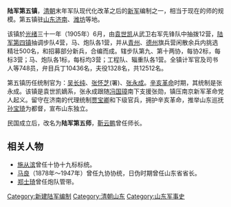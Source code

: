 '''陆军第五镇'''，[[清朝|清朝]]末年军队现代化改革之后的[[新军|新军]]编制之一，相当于现在的师的规模。第五镇驻[[山东|山东]][[济南|济南]]、[[潍坊|潍坊]]等地。

该镇於[[光绪|光绪]]三十一年（1905年）6月，由[[袁世凯|袁世凯]]从武卫右军先锋队中抽拨12营，[[陆军第四镇|陆军第四镇]]抽调步队4营，马、炮队各1营，并从[[青州|青州]]、[[德州|德州]]旗兵营闲散余兵内挑选精壮500名，和招募部分新兵，合编而成。辖步队第九、第十两协，每协2标，每标3营；马、炮队各1标，每标均3营；工程队、辎重队各1营。全镇计军官及司书人等748员，弁目兵丁10436名，夫役1328名，共12512名。　　

第五镇历任统制官为：[[吴长纯|吴长纯]]、[[张怀芝|张怀芝]](署)、[[张永成|张永成]]。[[辛亥革命|辛亥革命]]时期，其统制是张永成。该镇是袁世凯嫡系，张永成跟随[[冯国璋|冯国璋]]南下支援张勋，镇压南京新军革命党人起义。留守在济南的代理统制[[贾宝卿|贾宝卿]]和下级官兵，拥护辛亥革命，推举山东巡抚[[孙宝琦|孙宝琦]]为都督，宣布山东独立。

民国成立后，改名为'''陆军第五师'''，[[靳云鹏|靳云鹏]]曾任师长。

==相关人物==

*[[施从滨|施从滨]]曾任十协十九标标统。
*[[馬良_(民國)|马良]]（1878年～1947年）曾任九协协统，日伪时期曾任山东省省长。
*[[郑士琦|郑士琦]]曾任炮队管带。

{{清朝军事小作品}}
[[Category:新建陆军编制|Category:新建陆军编制]]
[[Category:清朝山东|Category:清朝山东]]
[[Category:山东军事史|Category:山东军事史]]